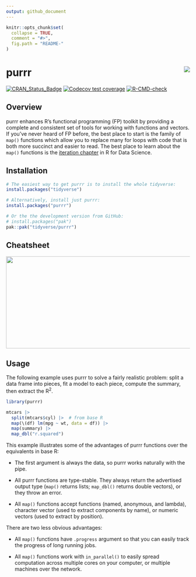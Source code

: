 ```yaml
---
output: github_document
---
```


<!-- README.md is generated from README.Rmd. Please edit that file -->

```r
knitr::opts_chunk$set(
  collapse = TRUE,
  comment = "#>",
  fig.path = "README-"
)
```

# purrr <img src="man/figures/logo.png" align="right" />

<!-- badges: start -->
[![CRAN_Status_Badge](https://www.r-pkg.org/badges/version/purrr)](https://cran.r-project.org/package=purrr)
[![Codecov test coverage](https://codecov.io/gh/tidyverse/purrr/branch/master/graph/badge.svg)](https://app.codecov.io/gh/tidyverse/purrr?branch=master)
[![R-CMD-check](https://github.com/tidyverse/purrr/actions/workflows/R-CMD-check.yaml/badge.svg)](https://github.com/tidyverse/purrr/actions/workflows/R-CMD-check.yaml)
<!-- badges: end -->

## Overview

purrr enhances R's functional programming (FP) toolkit by providing a complete and consistent set of tools for working with functions and vectors. If you've never heard of FP before, the best place to start is the family of `map()` functions which allow you to replace many for loops with code that is both more succinct and easier to read. The best place to learn about the `map()` functions is the [iteration chapter](https://r4ds.hadley.nz/iteration) in R for Data Science.

## Installation

```r
# The easiest way to get purrr is to install the whole tidyverse:
install.packages("tidyverse")

# Alternatively, install just purrr:
install.packages("purrr")

# Or the the development version from GitHub:
# install.packages("pak")
pak::pak("tidyverse/purrr")
```

## Cheatsheet

<a href="https://github.com/rstudio/cheatsheets/blob/master/purrr.pdf"><img src="https://raw.githubusercontent.com/rstudio/cheatsheets/master/pngs/thumbnails/purrr-cheatsheet-thumbs.png" width="630" height="252"/></a>  

## Usage

The following example uses purrr to solve a fairly realistic problem: split a data frame into pieces, fit a model to each piece, compute the summary, then extract the R^2^.

```r
library(purrr)

mtcars |> 
  split(mtcars$cyl) |>  # from base R
  map(\(df) lm(mpg ~ wt, data = df)) |> 
  map(summary) |>
  map_dbl("r.squared")
```

This example illustrates some of the advantages of purrr functions over the equivalents in base R:

* The first argument is always the data, so purrr works naturally with the pipe.

* All purrr functions are type-stable. They always return the advertised output
  type (`map()` returns lists; `map_dbl()` returns double vectors), or they 
  throw an error.
  
* All `map()` functions accept functions (named, anonymous, and lambda), 
  character vector (used to extract components by name), or numeric vectors 
  (used to extract by position).

There are two less obvious advantages:

* All `map()` functions have `.progress` argument so that you can easily track
  the progress of long running jobs.

* All `map()` functions work with `in_parallel()` to easily spread computation 
  across multiple cores on your computer, or multiple machines over the network.
